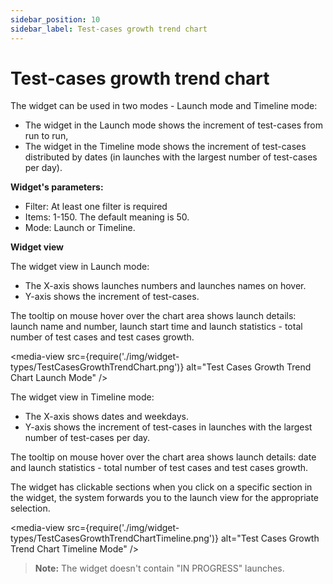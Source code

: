 ```yaml
---
sidebar_position: 10
sidebar_label: Test-cases growth trend chart
---
```


# Test-cases growth trend chart

The widget can be used in two modes - Launch mode and Timeline mode:

- The widget in the Launch mode shows the increment of test-cases from run to run,
- The widget in the Timeline mode shows the increment of test-cases distributed by dates (in launches with the largest number of test-cases per day).

**Widget's parameters:**

- Filter: At least one filter is required
- Items: 1-150. The default meaning is 50.
- Mode: Launch or Timeline.

**Widget view**

The widget view in Launch mode:

- The X-axis shows launches numbers and launches names on hover.
- Y-axis shows the increment of test-cases.

The tooltip on mouse hover over the chart area shows launch details: launch name and number, launch start time and launch statistics - total number of test cases and test cases growth.

<media-view src={require('./img/widget-types/TestCasesGrowthTrendChart.png')} alt="Test Cases Growth Trend Chart Launch Mode" />

The widget view in Timeline mode:

- The X-axis shows dates and weekdays.
- Y-axis shows the increment of test-cases in launches with the largest number of test-cases per day.

The tooltip on mouse hover over the chart area shows launch details: date and launch statistics - total number of test cases and test cases growth.

The widget has clickable sections when you click on a specific section in the widget, the system forwards you to the launch view for the appropriate selection.

<media-view src={require('./img/widget-types/TestCasesGrowthTrendChartTimeline.png')} alt="Test Cases Growth Trend Chart Timeline Mode" />

>**Note:**
The widget doesn't contain "IN PROGRESS" launches.
